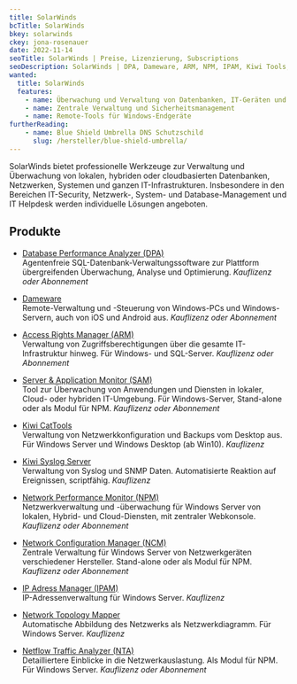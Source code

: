 ```yaml
---
title: SolarWinds
bcTitle: SolarWinds
bkey: solarwinds
ckey: jona-rosenauer
date: 2022-11-14
seoTitle: SolarWinds | Preise, Lizenzierung, Subscriptions
seoDescription: SolarWinds | DPA, Dameware, ARM, NPM, IPAM, Kiwi Tools, Network Tools | Wir beraten Sie individuell zu Fragen bei Lizenzierung und Kosten.
wanted:
  title: SolarWinds
  features:
    - name: Überwachung und Verwaltung von Datenbanken, IT-Geräten und Netzwerken
    - name: Zentrale Verwaltung und Sicherheitsmanagement
    - name: Remote-Tools für Windows-Endgeräte
furtherReading:
    - name: Blue Shield Umbrella DNS Schutzschild
      slug: /hersteller/blue-shield-umbrella/
---
```




<Intro>

SolarWinds bietet professionelle Werkzeuge zur Verwaltung und Überwachung von lokalen, hybriden oder cloudbasierten Datenbanken, Netzwerken, Systemen und ganzen IT-Infrastrukturen.
Insbesondere in den Bereichen IT-Security, Netzwerk-, System- und Database-Management und IT Helpdesk werden individuelle Lösungen angeboten.

</Intro>

<TOC />



## Produkte

<ArrowList>

- [Database Performance Analyzer (DPA)](/hersteller/solarwinds/database-performance-analyzer/)<br />
 Agentenfreie SQL-Datenbank-Verwaltungssoftware zur Plattform übergreifenden Überwachung, Analyse und Optimierung.
 *Kauflizenz oder Abonnement*

- [Dameware](/hersteller/solarwinds/dameware/) <br />
  Remote-Verwaltung und -Steuerung von Windows-PCs und Windows-Servern, auch von iOS und Android aus. *Kauflizenz oder Abonnement*

- [Access Rights Manager (ARM)](/hersteller/solarwinds/access-rights-manager/)  <br />
  Verwaltung von Zugriffsberechtigungen über die gesamte IT-Infrastruktur hinweg. Für Windows- und SQL-Server. *Kauflizenz oder Abonnement*

- [Server & Application Monitor (SAM)](/hersteller/solarwinds/server-application-monitor/) <br />
  Tool zur Überwachung von Anwendungen und Diensten in lokaler, Cloud- oder hybriden IT-Umgebung. Für Windows-Server, Stand-alone oder als Modul für NPM. *Kauflizenz oder Abonnement*

- [Kiwi CatTools](/hersteller/solarwinds/kiwi-cattools/) <br />
  Verwaltung von Netzwerkkonfiguration und Backups vom Desktop aus. Für Windows Server und Windows Desktop (ab Win10). *Kauflizenz*

- [Kiwi Syslog Server](/hersteller/solarwinds/kiwi-syslog-server/) <br />
  Verwaltung von Syslog und SNMP Daten. Automatisierte Reaktion auf Ereignissen, scriptfähig. *Kauflizenz*

- [Network Performance Monitor (NPM)](/hersteller/solarwinds/network-performance-monitor/) <br />
  Netzwerkverwaltung und -überwachung für Windows Server von lokalen, Hybrid- und Cloud-Diensten, mit zentraler Webkonsole. *Kauflizenz oder Abonnement*

- [Network Configuration Manager (NCM)](/hersteller/solarwinds/network-configuration-monitor/) <br />
  Zentrale Verwaltung für Windows Server von Netzwerkgeräten verschiedener Hersteller. Stand-alone oder als Modul für NPM. *Kauflizenz oder Abonnement*

- [IP Adress Manager (IPAM)](/hersteller/solarwinds/ip-address-manager/) <br />
  IP-Adressenverwaltung für Windows Server. *Kauflizenz*

 - [Network Topology Mapper](/hersteller/solarwinds/network-topology-mapper/) <br />
   Automatische Abbildung des Netzwerks als Netzwerkdiagramm. Für Windows Server. *Kauflizenz*

- [Netflow Traffic Analyzer (NTA)](/hersteller/solarwinds/netflow-traffic-analyzer/) <br />
  Detailliertere Einblicke in die Netzwerkauslastung. Als Modul für NPM. Für Windows Server. *Kauflizenz oder Abonnement*

</ArrowList>
